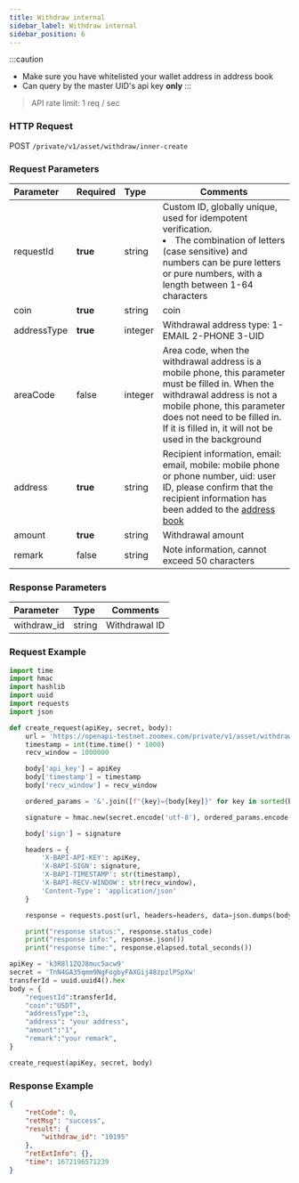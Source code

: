```yaml
---
title: Withdraw internal
sidebar_label: Withdraw internal
sidebar_position: 6
---
```


:::caution
* Make sure you have whitelisted your wallet address in address book
* Can query by the master UID's api key **only**
:::


> API rate limit: 1 req / sec

### HTTP Request
POST `/private/v1/asset/withdraw/inner-create`

### Request Parameters
| Parameter | Required | Type | Comments|
|:----- |:-------|:-----|------ |
|requestId |**true** |string |Custom ID, globally unique, used for idempotent verification. <li>The combination of letters (case sensitive) and numbers can be pure letters or pure numbers, with a length between 1-64 characters</li> |
|coin |**true** |string |coin |
|addressType |**true** |integer |Withdrawal address type: 1-EMAIL 2-PHONE 3-UID |
|areaCode |false |integer |Area code, when the withdrawal address is a mobile phone, this parameter must be filled in. When the withdrawal address is not a mobile phone, this parameter does not need to be filled in. If it is filled in, it will not be used in the background |
|address |**true** |string |Recipient information, email: email, mobile: mobile phone or phone number, uid: user ID, please confirm that the recipient information has been added to the <a href="https://www.zoomex.com/en/assets/withdraw-address">address book</a> |
|amount |**true** |string |Withdrawal amount |
|remark |false |string |Note information, cannot exceed 50 characters |

### Response Parameters
| Parameter | Type | Comments|
|:----- |:-----|----- |
|withdraw_id |string|Withdrawal ID |

### Request Example

```python
import time
import hmac
import hashlib
import uuid
import requests
import json

def create_request(apiKey, secret, body):
    url = 'https://openapi-testnet.zoomex.com/private/v1/asset/withdraw/inner-create'
    timestamp = int(time.time() * 1000)
    recv_window = 1000000

    body['api_key'] = apiKey
    body['timestamp'] = timestamp
    body['recv_window'] = recv_window

    ordered_params = '&'.join([f"{key}={body[key]}" for key in sorted(body.keys())])

    signature = hmac.new(secret.encode('utf-8'), ordered_params.encode('utf-8'), hashlib.sha256).hexdigest()

    body['sign'] = signature

    headers = {
        'X-BAPI-API-KEY': apiKey,
        'X-BAPI-SIGN': signature,
        'X-BAPI-TIMESTAMP': str(timestamp),
        'X-BAPI-RECV-WINDOW': str(recv_window),
        'Content-Type': 'application/json'
    }

    response = requests.post(url, headers=headers, data=json.dumps(body))

    print("response status:", response.status_code)
    print("response info:", response.json())
    print("response time:", response.elapsed.total_seconds())

apiKey = 'k3R8l1ZQJ8muc5acw9'
secret = 'TnN4GA35qmm9NgFogbyFAXGij48zpzlPSpXw'
transferId = uuid.uuid4().hex
body = {
    "requestId":transferId,
    "coin":"USDT",
    "addressType":3,
    "address": "your address",
    "amount":"1",
    "remark":"your remark",
}

create_request(apiKey, secret, body)

```

### Response Example

```json
{
    "retCode": 0,
    "retMsg": "success",
    "result": {
        "withdraw_id": "10195"
    },
    "retExtInfo": {},
    "time": 1672196571239
}
```

